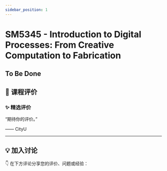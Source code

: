```yaml
---
sidebar_position: 1
---
```



# SM5345 - Introduction to Digital Processes: From Creative Computation to Fabrication

## To Be Done

## **💬 课程评价**

### ✨ **精选评价**
<div className={commentStyles.commentBox}>
    <p className={commentStyles.commentText}>
        “期待你的评价。”
    </p>
    <p className={commentStyles.commentAuthor}>—— CityU</p>
</div>

---

## **💡 加入讨论**

👇 在下方评论分享您的评价、问题或经验：
<Utterances />
